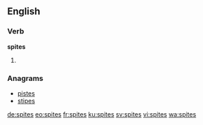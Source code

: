 ==English==

===Verb===
'''spites'''

# {{third-person singular of|spite}}

===Anagrams===
* [[pistes#English|pistes]]
* [[stipes#English|stipes]]

[[de:spites]]
[[eo:spites]]
[[fr:spites]]
[[ku:spites]]
[[sv:spites]]
[[vi:spites]]
[[wa:spites]]